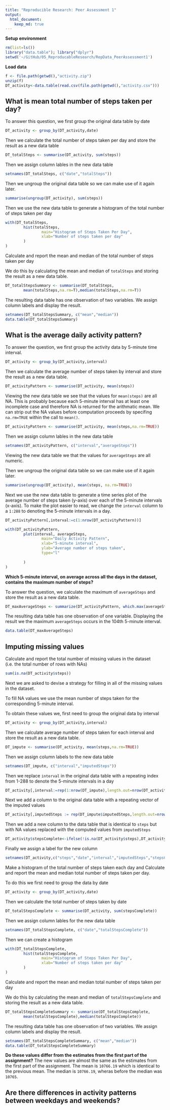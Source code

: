 ```yaml
---
title: "Reproducible Research: Peer Assessment 1"
output: 
  html_document:
    keep_md: true
---
```


**Setup environment**
```r
rm(list=ls())
library("data.table"); library("dplyr")
setwd('~/GitHub/05_ReproducableResearch/RepData_PeerAssessment1')
```
**Load data**
```r
f <- file.path(getwd(),"activity.zip")
unzip(f)
DT_activity<-data.table(read.csv(file.path(getwd(),"activity.csv")))
```

## What is mean total number of steps taken per day?
To answer this question, we first group the original data table by date
```r
DT_activity <- group_by(DT_activity,date) 
```
Then we calculate the total number of steps taken per day and store the result as a new data table
```r
DT_totalSteps <- summarise(DT_activity, sum(steps))
```
Then we assign column lables in the new data table
```r
setnames(DT_totalSteps, c("date","totalSteps"))
```
Then we ungroup the original data table so we can make use of it again later. 
```r
summarise(ungroup(DT_activity), sum(steps))
```
Then we use the new data table to generate a histogram of the total number of steps taken per day

```r
with(DT_totalSteps,
        hist(totalSteps, 
                main="Histogram of Steps Taken Per Day",
                xlab="Number of steps taken per day"
        )
)
```

Calculate and report the mean and median of the total number of steps taken per day

We do this by calculating the mean and median of `totalSteps` and storing the result as a new data table.
```r
DT_totalStepsSummary <- summarise(DT_totalSteps, 
        mean(totalSteps,na.rm=T),median(totalSteps,na.rm=T))
```
The resulting data table has one observation of two variables. We assign column labels and display the result.
```r
setnames(DT_totalStepsSummary, c("mean","median"))
data.table(DT_totalStepsSummary)
```




## What is the average daily activity pattern?
To answer the question, we first group the activity data by 5-minute time interval. 
```r
DT_activity <- group_by(DT_activity,interval)
```
Then we calculate the average number of steps taken by interval and store the result as a new data table.
```r
DT_activityPattern <- summarise(DT_activity, mean(steps))
```
Viewing the new data table we see that the values for `mean(steps)` are all NA. This is probably because each 5-minute interval has at least one incomplete case and therefore NA is returned for the arithmatic mean. We can strip out the NA values before computation proceeds by specifing `na.rm=TRUE` within the call to `mean()`.
```r
DT_activityPattern <- summarise(DT_activity, mean(steps,na.rm=TRUE))
```
Then we assign column lables in the new data table
```r
setnames(DT_activityPattern, c("interval","averageSteps"))
```
Viewing the new data table we that the values for `averageSteps` are all numeric.

Then we ungroup the original data table so we can make use of it again later. 
```r
summarise(ungroup(DT_activity), mean(steps, na.rm=TRUE))
```
Next we use the new data table to generate a time series plot of the average number of steps taken (y-axis) over each of the 5-minute intervals (x-axis). To make the plot easier to read, we change the `interval` column to a `1:288` to denoting the 5-minute intervals in a day.
```r
DT_activityPattern[,interval:=c(1:nrow(DT_activityPattern))]
```

```r
with(DT_activityPattern,
        plot(interval, averageSteps,
                main="Daily Activity Pattern",
                xlab="5-minute interval",
                ylab="Average number of steps taken",
                type="l"
                
        )
)
```

**Which 5-minute interval, on average across all the days in the dataset, contains the maximum number of steps?**  

 To answer the question, we calculate the maximum of `averageSteps` and store the result as a new data table. 
```r
DT_maxAverageSteps <- summarize(DT_activityPattern, which.max(averageSteps))
```
The resulting data table has one observation of one variable. Displaying the result we the maximum `averageSteps` occurs in the 104th 5-minute interval.
```r
data.table(DT_maxAverageSteps)
```




## Imputing missing values

Calculate and report the total number of missing values in the dataset (i.e. the total number of rows with NAs)

```r
sum(is.na(DT_activity$steps))
```

Next we are asked to devise a strategy for filling in all of the missing values in the dataset.

To fill NA values we use the mean number of steps taken for the corresponding 5-minute interval. 

To obtain these values we, first need to group the original data by interval 
```r
DT_activity <- group_by(DT_activity,interval)
```
Then we calculate average number of steps taken for each interval and store the result as a new data table. 
```r
DT_impute <- summarise(DT_activity, mean(steps,na.rm=TRUE))
```
Then we assign column labels to the new data table
```r
setnames(DT_impute, c("interval","imputedSteps"))
```
Then we replace `interval` in the original data table with a repeating index from 1-288 to denote the 5-minute intervals in a day
```r
DT_activity[,interval:=rep(1:nrow(DT_impute),length.out=nrow(DT_activity))]
```
Next we add a column to the original data table with a repeating vector of the imputed values
```r
DT_activity[,imputedSteps := rep(DT_impute$imputedSteps,length.out=nrow(DT_activity))]
```
Then we add a new column to the data table that is identical to `steps` but with NA values replaced with the computed values from `imputedSteps`
```r
DT_activity$stepsComplete<-ifelse(!is.na(DT_activity$steps),DT_activity$steps,DT_activity$imputedSteps)
```
Finally we assign a label for the new column
```r
setnames(DT_activity,c("steps","date","interval","imputedSteps","stepsComplete"))
```
Make a histogram of the total number of steps taken each day and Calculate and report the mean and median total number of steps taken per day.

To do this we first need to group the data by date
```r
DT_activity <- group_by(DT_activity,date)
```
Then we calculate the total number of steps taken by date
```r
DT_totalStepsComplete <- summarise(DT_activity, sum(stepsComplete))
```
Then we assign column lables for the new data table
```r
setnames(DT_totalStepsComplete, c("date","totalStepsComplete"))
```

Then we can create a histogram
```r
with(DT_totalStepsComplete,
        hist(totalStepsComplete, 
                main="Histogram of Steps Taken Per Day",
                xlab="Number of steps taken per day"
        )
)
```

Calculate and report the mean and median total number of steps taken per day

We do this by calculating the mean and median of `totalStepsComplete` and storing the result as a new data table.
```r
DT_totalStepsCompleteSummary <- summarise(DT_totalStepsComplete, 
        mean(totalStepsComplete),median(totalStepsComplete))
```
The resulting data table has one observation of two variables. We assign column labels and display the result.
```r
setnames(DT_totalStepsCompleteSummary, c("mean","median"))
data.table(DT_totalStepsCompleteSummary)
```
**Do these values differ from the estimates from the first part of the assignment?**
The new values are almost the same as the estimates from the first part of the assignment. The mean is `10766.19` which is identical to the previous mean. The median is `10766.19`, wheras before the median was `10765`.

## Are there differences in activity patterns between weekdays and weekends?

